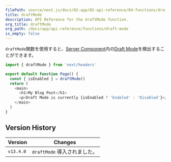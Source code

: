 ```yaml
---
filePath: source/next.js/docs/02-app/02-api-reference/04-functions/draft-mode.mdx
title: draftMode
description: API Reference for the draftMode function.
org_title: draftMode
org_path: /docs/app/api-reference/functions/draft-mode
is_empty: false
---
```


`draftMode`関数を使用すると、[Server Component](/ja/javascript/next.js/v14/02-app/01-building-your-application/03-rendering/01-server-components)内の[Draft Mode](/ja/javascript/next.js/v14/02-app/01-building-your-application/07-configuring/11-draft-mode)を検出することができます。

```jsx:app/page.js
import { draftMode } from 'next/headers'

export default function Page() {
  const { isEnabled } = draftMode()
  return (
    <main>
      <h1>My Blog Post</h1>
      <p>Draft Mode is currently {isEnabled ? 'Enabled' : 'Disabled'}</p>
    </main>
  )
}
```

## Version History

| Version   | Changes                      |
| --------- | ---------------------------- |
| `v13.4.0` | `draftMode` 導入されました。 |

